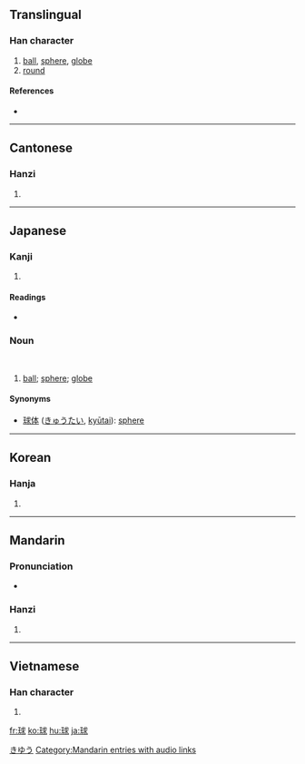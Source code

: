 ==Translingual==

===Han character===
{{Han char|rn=96|rad=玉|as=07|sn=11|four=1313<sub>2</sub>|canj=一土戈十水 (MGIJE)}}

# [[ball]], [[sphere]], [[globe]]
# [[round]]

====References====
* {{Han ref|kx=0732.290|dkj=21011|dj=1144.060|hdz=21114.150|uh=7403|ud=29699|bh=B279|bd=45689}}

----

==Cantonese==

===Hanzi===
{{yue-hanzi|jyut=|y=kau4}}

# {{defn|Cantonese|sort=玉07}}

----

==Japanese==

===Kanji===
{{ja-kanji|grade=3|rs=玉07}}

# {{defn|Japanese}}

====Readings====
* {{ja-readings|on=[[きゅう]] (kyū), [[ぐ]] (gu)|kun=[[たま]] (tama)}}

===Noun===
{{ja-noun|k|hira=きゅう|rom=kyū}}</br>
{{ja-noun|k|hira=たま|rom=tama}}

# [[ball]]; [[sphere]]; [[globe]]

====Synonyms====
* [[球体]] ([[きゅうたい]], [[kyūtai]]): [[sphere]]

[[Category:ja:Geometry|きゆう]]

----

==Korean==

===Hanja===
{{ko-hanja|hangeul=구|eumhun=|rv=gu|mr=ku|y=kwu}}

# {{defn|Korean|sort=玉07}}

----

==Mandarin==

===Pronunciation===
*{{audio|zh-qiú.ogg|audio}}

===Hanzi===
{{cmn-hanzi|pin=[[qiú]] ([[qiu2]])|wg=ch'iu<sup>2</sup>}}

# {{defn|Mandarin|sort=玉07}}

[[Category:Mandarin entries with audio links]]

----

==Vietnamese==

===Han character===
{{vi-hantu|[[cầu]]|rs=玉07}}

# {{defn|Vietnamese|sort=玉07}}

[[fr:球]]
[[ko:球]]
[[hu:球]]
[[ja:球]]
